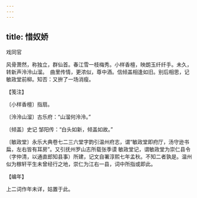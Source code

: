 ```yaml
---
---
---
```

title: 惜奴娇
---



戏同官





风骨萧然，称独立，群仙首。春江雪一枝梅秀。小样香檀，映朗玉纤纤手。未久，转新声泠泠山溜。　曲里传情，更浓似，尊中酒。信倾盖相逢如旧。别后相思，记敏政堂前柳。知否：又拚了一场消瘦。





【笺注】


〔小样香檀〕指扇。

〔泠泠山溜〕古乐府：“山溜何泠泠。”

〔倾盖〕史记 邹阳传：“白头如新，倾盖如故。”

〔敏政堂〕永乐大典卷七二三六堂字韵引温州府志，谓“敏政堂即府厅，汤守逊书扁，左右皆有耳房”。又引抚州罗山志所载张季谟 敏政堂记，谓敏政堂为崇仁县令（字仲清，以通直郎知县事）所建，记文自署淳熙七年孟秋。不知二者孰是。温州似为稼轩平生未曾经行之地，崇仁为江右一县，词中所指或即此。





【编年】


上二词作年未详，姑置于此。